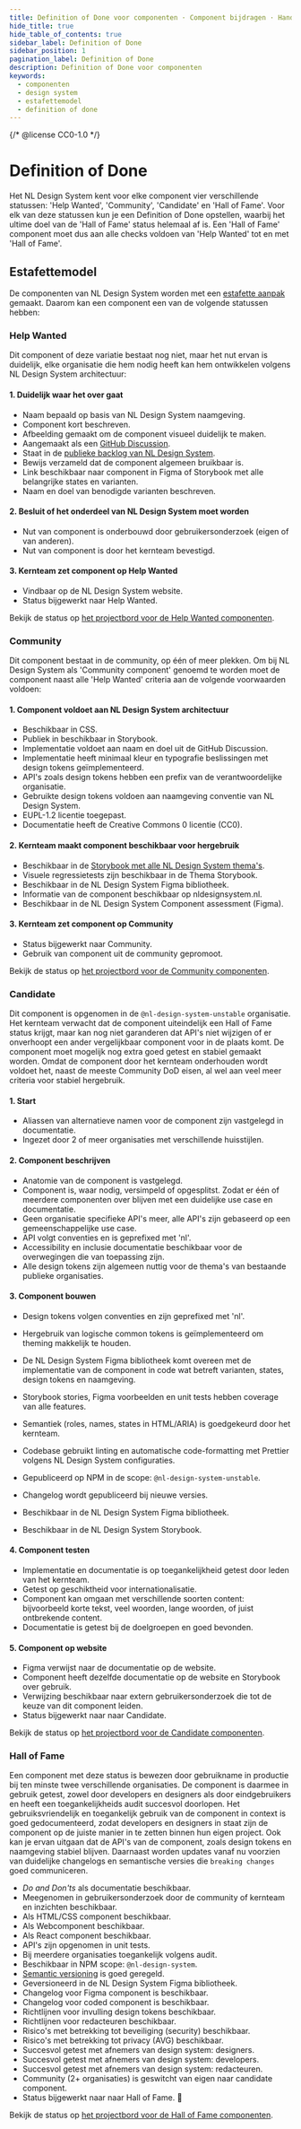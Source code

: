 ```yaml
---
title: Definition of Done voor componenten · Component bijdragen · Handboek
hide_title: true
hide_table_of_contents: true
sidebar_label: Definition of Done
sidebar_position: 1
pagination_label: Definition of Done
description: Definition of Done voor componenten
keywords:
  - componenten
  - design system
  - estafettemodel
  - definition of done
---
```


{/* @license CC0-1.0 */}


# Definition of Done

Het NL Design System kent voor elke component vier verschillende statussen: 'Help Wanted', 'Community', 'Candidate' en 'Hall of Fame'.
Voor elk van deze statussen kun je een Definition of Done opstellen, waarbij het ultime doel van de 'Hall of Fame' status helemaal af is. Een 'Hall of Fame' component moet dus aan alle checks voldoen van 'Help Wanted' tot en met 'Hall of Fame'.

## Estafettemodel

De componenten van NL Design System worden met een [estafette aanpak]('/handboek/estafettemodel') gemaakt. Daarom kan een component een van de volgende statussen hebben:

<StatusVisual />

### Help Wanted

Dit component of deze variatie bestaat nog niet, maar het nut ervan is duidelijk, elke organisatie die hem nodig heeft kan hem ontwikkelen volgens NL Design System architectuur:

#### 1. Duidelijk waar het over gaat

- Naam bepaald op basis van NL Design System naamgeving.
- Component kort beschreven.
- Afbeelding gemaakt om de component visueel duidelijk te maken.
- Aangemaakt als een [GitHub Discussion](https://github.com/orgs/nl-design-system/discussions).
- Staat in de [publieke backlog van NL Design System](https://github.com/nl-design-system/backlog/issues).
- Bewijs verzameld dat de component algemeen bruikbaar is.
- Link beschikbaar naar component in Figma of Storybook met alle belangrijke states en varianten.
- Naam en doel van benodigde varianten beschreven.

#### 2. Besluit of het onderdeel van NL Design System moet worden

- Nut van component is onderbouwd door gebruikersonderzoek (eigen of van anderen).
- Nut van component is door het kernteam bevestigd.

#### 3. Kernteam zet component op Help Wanted

- Vindbaar op de NL Design System website.
- Status bijgewerkt naar Help Wanted.

Bekijk de status op [het projectbord voor de Help Wanted componenten](https://github.com/orgs/nl-design-system/projects/27).

### Community

Dit component bestaat in de community, op één of meer plekken. Om bij NL Design System als 'Community component' genoemd te worden moet de component naast alle 'Help Wanted' criteria aan de volgende voorwaarden voldoen:

#### 1. Component voldoet aan NL Design System architectuur

- Beschikbaar in CSS.
- Publiek in beschikbaar in Storybook.
- Implementatie voldoet aan naam en doel uit de GitHub Discussion.
- Implementatie heeft minimaal kleur en typografie beslissingen met design tokens geïmplementeerd.
- API's zoals design tokens hebben een prefix van de verantwoordelijke organisatie.
- Gebruikte design tokens voldoen aan naamgeving conventie van NL Design System.
- EUPL-1.2 licentie toegepast.
- Documentatie heeft de Creative Commons 0 licentie (CC0).

#### 2. Kernteam maakt component beschikbaar voor hergebruik

- Beschikbaar in de [Storybook met alle NL Design System thema's](https://nl-design-system.github.io/themes/).
- Visuele regressietests zijn beschikbaar in de Thema Storybook.
- Beschikbaar in de NL Design System Figma bibliotheek.
- Informatie van de component beschikbaar op nldesignsystem.nl.
- Beschikbaar in de NL Design System Component assessment (Figma).

#### 3. Kernteam zet component op Community

- Status bijgewerkt naar Community.
- Gebruik van component uit de community gepromoot.

Bekijk de status op [het projectbord voor de Community componenten](https://github.com/orgs/nl-design-system/projects/29).

### Candidate

Dit component is opgenomen in de `@nl-design-system-unstable` organisatie. Het kernteam verwacht dat de component uiteindelijk een Hall of Fame status krijgt, maar kan nog niet garanderen dat API's niet wijzigen of er onverhoopt een ander vergelijkbaar component voor in de plaats komt.
De component moet mogelijk nog extra goed getest en stabiel gemaakt worden.
Omdat de component door het kernteam onderhouden wordt voldoet het, naast de meeste Community DoD eisen, al wel aan veel meer criteria voor stabiel hergebruik.

#### 1. Start

- Aliassen van alternatieve namen voor de component zijn vastgelegd in documentatie.
- Ingezet door 2 of meer organisaties met verschillende huisstijlen.

#### 2. Component beschrijven

- Anatomie van de component is vastgelegd.
- Component is, waar nodig, versimpeld of opgesplitst. Zodat er één of meerdere componenten over blijven met een duidelijke use case en documentatie.
- Geen organisatie specifieke API's meer, alle API's zijn gebaseerd op een gemeenschappelijke use case.
- API volgt conventies en is geprefixed met 'nl'.
- Accessibility en inclusie documentatie beschikbaar voor de overwegingen die van toepassing zijn.
- Alle design tokens zijn algemeen nuttig voor de thema's van bestaande publieke organisaties.

#### 3. Component bouwen

- Design tokens volgen conventies en zijn geprefixed met 'nl'.
- Hergebruik van logische common tokens is geïmplementeerd om theming makkelijk te houden.
- De NL Design System Figma bibliotheek komt overeen met de implementatie van de component in code wat betreft varianten, states, design tokens en naamgeving.
- Storybook stories, Figma voorbeelden en unit tests hebben coverage van alle features.

- Semantiek (roles, names, states in HTML/ARIA) is goedgekeurd door het kernteam.
- Codebase gebruikt linting en automatische code-formatting met Prettier volgens NL Design System configuraties.
- Gepubliceerd op NPM in de scope: `@nl-design-system-unstable`.
- Changelog wordt gepubliceerd bij nieuwe versies.

- Beschikbaar in de NL Design System Figma bibliotheek.
- Beschikbaar in de NL Design System Storybook.

#### 4. Component testen

- Implementatie en documentatie is op toegankelijkheid getest door leden van het kernteam.
- Getest op geschiktheid voor internationalisatie.
- Component kan omgaan met verschillende soorten content: bijvoorbeeld korte tekst, veel woorden, lange woorden, of juist ontbrekende content.
- Documentatie is getest bij de doelgroepen en goed bevonden.

#### 5. Component op website

- Figma verwijst naar de documentatie op de website.
- Component heeft dezelfde documentatie op de website en Storybook over gebruik.
- Verwijzing beschikbaar naar extern gebruikersonderzoek die tot de keuze van dit component leiden.
- Status bijgewerkt naar naar Candidate.

Bekijk de status op [het projectbord voor de Candidate componenten](https://github.com/orgs/nl-design-system/projects/32).

### Hall of Fame

Een component met deze status is bewezen door gebruikname in productie bij ten minste twee verschillende organisaties. De component is daarmee in gebruik getest, zowel door developers en designers als door eindgebruikers en heeft een toegankelijkheids audit succesvol doorlopen.
Het gebruiksvriendelijk en toegankelijk gebruik van de component in context is goed gedocumenteerd, zodat developers en designers in staat zijn de component op de juiste manier in te zetten binnen hun eigen project. Ook kan je ervan uitgaan dat de API's van de component, zoals design tokens en naamgeving stabiel blijven. Daarnaast worden updates vanaf nu voorzien van duidelijke changelogs en semantische versies die `breaking changes` goed communiceren.

- _Do and Don'ts_ als documentatie beschikbaar.
- Meegenomen in gebruikersonderzoek door de community of kernteam en inzichten beschikbaar.
- Als HTML/CSS component beschikbaar.
- Als Webcomponent beschikbaar.
- Als React component beschikbaar.
- API's zijn opgenomen in unit tests.
- Bij meerdere organisaties toegankelijk volgens audit.
- Beschikbaar in NPM scope: `@nl-design-system`.
- [Semantic versioning](https://semver.org) is goed geregeld.
- Geversioneerd in de NL Design System Figma bibliotheek.
- Changelog voor Figma component is beschikbaar.
- Changelog voor coded component is beschikbaar.
- Richtlijnen voor invulling design tokens beschikbaar.
- Richtlijnen voor redacteuren beschikbaar.
- Risico's met betrekking tot beveiliging (security) beschikbaar.
- Risico's met betrekking tot privacy (AVG) beschikbaar.
- Succesvol getest met afnemers van design system: designers.
- Succesvol getest met afnemers van design system: developers.
- Succesvol getest met afnemers van design system: redacteuren.
- Community (2+ organisaties) is geswitcht van eigen naar candidate component.
- Status bijgewerkt naar naar Hall of Fame. 🍾

Bekijk de status op [het projectbord voor de Hall of Fame componenten](https://github.com/orgs/nl-design-system/projects/30).
